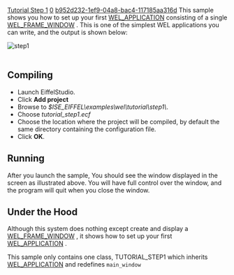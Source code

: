[[Property:title|Tutorial Step 1]]
[[Property:weight|0]]
[[Property:uuid|b952d232-1ef9-04a8-bac4-117185aa316d]]
This sample shows you how to set up your first [[ref:/libraries/wel/reference/wel_application_chart|WEL_APPLICATION]]  consisting of a single [[ref:/libraries/wel/reference/wel_frame_window_chart|WEL_FRAME_WINDOW]] . This is one of the simplest WEL applications you can write, and the output is shown below: 
 [[Image:step1|step1]]  <br/>
<br/>

==Compiling==

* Launch EiffelStudio. 
* Click '''Add project'''
* Browse to ''$ISE_EIFFEL\examples\wel\tutorial\step1\''. 
* Choose ''tutorial_step1.ecf''
* Choose the location where the project will be compiled, by default the same directory containing the configuration file. 
* Click '''OK'''. 


==Running==

After you launch the sample, You should see the window displayed in the screen as illustrated above. You will have full control over the window, and the program will quit when you close the window. 

{{note|The size and shape of the window may be different on your machine. }}

==Under the Hood==

Although this system does nothing except create and display a [[ref:/libraries/wel/reference/wel_frame_window_chart|WEL_FRAME_WINDOW]] , it shows how to set up your first [[ref:/libraries/wel/reference/wel_application_chart|WEL_APPLICATION]] . 

This sample only contains one class, TUTORIAL_STEP1 which inherits [[ref:/libraries/wel/reference/wel_application_chart|WEL_APPLICATION]]  and redefines <code>main_window</code> 

{{seealso|<br/>
[[Inheriting WEL_APPLICATION|Inheriting WEL application]]  <br/>
[[Redefining main_window|Redefining main_window]]  }}




